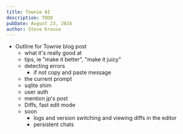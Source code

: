 ```yaml
---
title: Townie AI
description: TODO
pubDate: August 23, 2024
author: Steve Krouse
---
```



- Outline for Townie blog post
  - what it's really good at
  - tips, ie "make it better", "make it juicy"
  - detecting errors
    - if not copy and paste message
  - the current prompt
  - sqlite shim
  - user auth
  - mention jp's post
  - Diffs, fast edit mode
  - soon
    - logs and version switching and viewing diffs in the editor
    - persistent chats
